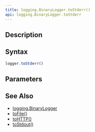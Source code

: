 ```yaml
---
title: logging.BinaryLogger.toStderr()
api: logging.BinaryLogger.toStderr
---
```


## Description

<Summary/>

## Syntax

``` js
logger.toStderr()
```

## Parameters

<Parameters/>

## See Also

* [logging.BinaryLogger](/reference/api/logging/BinaryLogger)
* [toFile()](/reference/api/logging/BinaryLogger/toFile)
* [toHTTP()](/reference/api/logging/BinaryLogger/toHTTP)
* [toStdout()](/reference/api/logging/BinaryLogger/toStdout)
